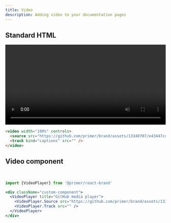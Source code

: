 ```yaml
---
title: Video
description: Adding video to your documentation pages
---
```



## Standard HTML

<video width="100%" controls>
  <source src="https://github.com/primer/brand/assets/13340707/e43447cd-65e3-484c-bd07-cf0e2b5edb58" type="video/mp4" />
  <track kind="captions" src="" />
</video>

```html live
<video width="100%" controls>
  <source src="https://github.com/primer/brand/assets/13340707/e43447cd-65e3-484c-bd07-cf0e2b5edb58" type="video/mp4" />
  <track kind="captions" src="" />
</video>
```

## Video component

<br />

<div className="custom-component">
  <VideoPlayer title="GitHub media player">
    <VideoPlayer.Source src="https://github.com/primer/brand/assets/13340707/e43447cd-65e3-484c-bd07-cf0e2b5edb58" />
    <VideoPlayer.Track src="" />
  </VideoPlayer>
</div>

```js
import {VideoPlayer} from '@primer/react-brand'
```

```jsx live
<div className="custom-component">
  <VideoPlayer title="GitHub media player">
    <VideoPlayer.Source src="https://github.com/primer/brand/assets/13340707/e43447cd-65e3-484c-bd07-cf0e2b5edb58" />
    <VideoPlayer.Track src="" />
  </VideoPlayer>
</div>
```
